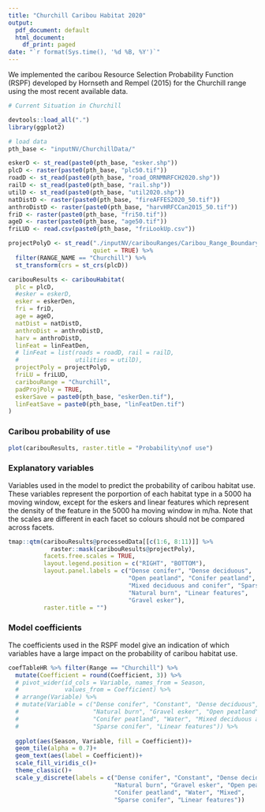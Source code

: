 ```yaml
---
title: "Churchill Caribou Habitat 2020"
output:
  pdf_document: default
  html_document:
    df_print: paged
date: "`r format(Sys.time(), '%d %B, %Y')`"
---
```


We implemented the caribou Resource Selection Probability Function (RSPF) developed by Hornseth and Rempel (2015) for the Churchill range using the most recent available data. 

```r
# Current Situation in Churchill

devtools::load_all(".")
library(ggplot2)

# load data
pth_base <- "inputNV/ChurchillData/"

```

```r
eskerD <- st_read(paste0(pth_base, "esker.shp"))
plcD <- raster(paste0(pth_base, "plc50.tif"))
roadD <- st_read(paste0(pth_base, "road_ORNMNRFCH2020.shp"))
railD <- st_read(paste0(pth_base, "rail.shp"))
utilD <- st_read(paste0(pth_base, "util2020.shp"))
natDistD <- raster(paste0(pth_base, "fireAFFES2020_50.tif"))
anthroDistD <- raster(paste0(pth_base, "harvHRFCCan2015_50.tif"))
friD <- raster(paste0(pth_base, "fri50.tif"))
ageD <- raster(paste0(pth_base, "age50.tif"))
friLUD <- read.csv(paste0(pth_base, "friLookUp.csv"))

projectPolyD <- st_read("./inputNV/caribouRanges/Caribou_Range_Boundary.shp", 
                        quiet = TRUE) %>% 
  filter(RANGE_NAME == "Churchill") %>% 
  st_transform(crs = st_crs(plcD))

caribouResults <- caribouHabitat(
  plc = plcD, 
  #esker = eskerD, 
  esker = eskerDen, 
  fri = friD, 
  age = ageD, 
  natDist = natDistD, 
  anthroDist = anthroDistD,
  harv = anthroDistD,
  linFeat = linFeatDen,
  # linFeat = list(roads = roadD, rail = railD,
  #                utilities = utilD),
  projectPoly = projectPolyD, 
  friLU = friLUD, 
  caribouRange = "Churchill", 
  padProjPoly = TRUE, 
  eskerSave = paste0(pth_base, "eskerDen.tif"),
  linFeatSave = paste0(pth_base, "linFeatDen.tif")
) 
```
### Caribou probability of use

```r
plot(caribouResults, raster.title = "Probability\nof use")
```

### Explanatory variables
Variables used in the model to predict the probability of caribou habitat use. These variables represent the porportion of each habitat type in a 5000 ha moving window, except for the eskers and linear features which represent the density of the feature in the 5000 ha moving window in m/ha. Note that the scales are different in each facet so colours should not be compared across facets.

```r

tmap::qtm(caribouResults@processedData[[c(1:6, 8:11)]] %>% 
            raster::mask(caribouResults@projectPoly),
          facets.free.scales = TRUE, 
          layout.legend.position = c("RIGHT", "BOTTOM"),
          layout.panel.labels = c("Dense conifer", "Dense deciduous", 
                                  "Open peatland", "Conifer peatland", "Water",
                                  "Mixed deciduous and conifer", "Sparse conifer",
                                  "Natural burn", "Linear features", 
                                  "Gravel esker"),
          raster.title = "")
```

### Model coefficients
The coefficients used in the RSPF model give an indication of which variables have a large impact on the probability of caribou habitat use.

```r
coefTableHR %>% filter(Range == "Churchill") %>% 
  mutate(Coefficient = round(Coefficient, 3)) %>% 
  # pivot_wider(id_cols = Variable, names_from = Season, 
  #             values_from = Coefficient) %>% 
  # arrange(Variable) %>% 
  # mutate(Variable = c("Dense conifer", "Constant", "Dense deciduous",
  #                     "Natural burn", "Gravel esker", "Open peatland",
  #                     "Conifer peatland", "Water", "Mixed deciduous and conifer",
  #                     "Sparse conifer", "Linear features")) %>%
  
  ggplot(aes(Season, Variable, fill = Coefficient))+
  geom_tile(alpha = 0.7)+
  geom_text(aes(label = Coefficient))+
  scale_fill_viridis_c()+
  theme_classic()+
  scale_y_discrete(labels = c("Dense conifer", "Constant", "Dense deciduous",
                              "Natural burn", "Gravel esker", "Open peatland",
                              "Conifer peatland", "Water", "Mixed",
                              "Sparse conifer", "Linear features"))
```
